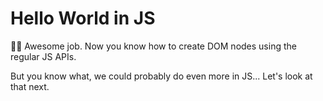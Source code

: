 # Hello World in JS

👨‍💼 Awesome job. Now you know how to create DOM nodes using the regular JS APIs.

But you know what, we could probably do even more in JS... Let's look at that
next.
